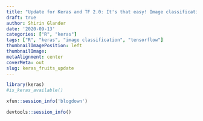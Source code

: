 ```yaml
---
title: "Update for Keras and TF 2.0: It's that easy! Image classification with keras in roughly 100 lines of code."
draft: true
author: Shirin Glander
date: '2020-09-13'
categories: ["R", "keras"]
tags: ["R", "keras", "image classification", "tensorflow"]
thumbnailImagePosition: left
thumbnailImage: 
metaAlignment: center
coverMeta: out
slug: keras_fruits_update
---
```



```r
library(keras)
#is_keras_available()
```

```r
xfun::session_info('blogdown')
```

```r
devtools::session_info()
```




